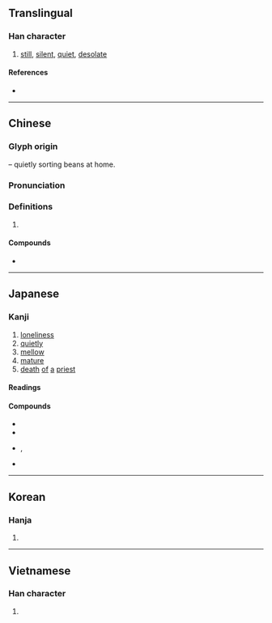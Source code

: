 {{character info/new}}
==Translingual==

===Han character===
{{Han char|rn=40|rad=宀|as=08|sn=11|four=30947|canj=JYFE|ids=⿱宀叔}}

# [[still]], [[silent]], [[quiet]], [[desolate]]

====References====
* {{Han ref|kx=0288.010|dkj=07200|dj=0569.060|hdz=20938.040|uh=5BC2|ud=23490|bh=B149|bd=45385}}

----

==Chinese==
{{zh-forms}}

===Glyph origin===
{{Han etym}}
{{Han compound|宀|t1=house|叔|t2=sorting beans|ls=ic}} – quietly sorting beans at home.

===Pronunciation===
{{zh-pron
|m=寂
|c=zik6
|h=pfs=
|md=
|mn=qz:chia̍k/tw,xm,zz:che̍k/qz,twvt:chi̍p/qz:chih/tw,xm,zz:chiauh
|mn_note=chia̍k/che̍k - literary; chi̍p - vernacular (俗); chih/chiauh - vernacular, for 靜寂寂
|w=
|mc=y
|oc=y
|cat=
}}

===Definitions===
{{zh-hanzi}}

# {{rfdef|lang=zh}}

====Compounds====
* {{zh-l|寂寞}}

----

==Japanese==

===Kanji===
{{ja-kanji|grade=c|rs=宀08}}

# [[loneliness]]
# [[quietly]]
# [[mellow]]
# [[mature]]
# [[death]] [[of]] [[a]] [[priest]]

====Readings====
{{ja-readings
|goon=じゃく
|kanon=せき
|kun=さび-しい, さび-, さび-れる
}}

====Compounds====
* {{ja-r|寂寥|せきりょう}}
* {{ja-r|静寂|せいじゃく}}
* {{ja-r|寂しい|さびし.い}}, {{ja-r|寂しい|さみし.い}}
* {{ja-r|寂寞|せきばく}}

----

==Korean==

===Hanja===
{{ko-hanja|hangeul=[[적]]|rv=jeok|mr=chŏk}}

# {{defn|lang=ko|sort=宀08}}

----

==Vietnamese==

===Han character===
{{vi-hantu|[[tịch]]|rs=宀08}}

# {{defn|lang=vi|sort=宀08}}